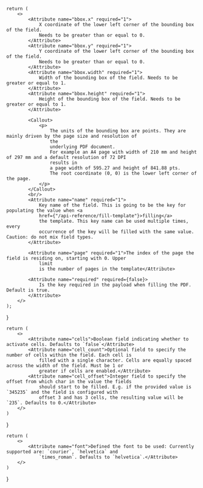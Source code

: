 
    return (
        <>
            <Attribute name="bbox.x" required="1">
                X coordinate of the lower left corner of the bounding box of the field.
                Needs to be greater than or equal to 0.
            </Attribute>
            <Attribute name="bbox.y" required="1">
                Y coordinate of the lower left corner of the bounding box of the field.
                Needs to be greater than or equal to 0.
            </Attribute>
            <Attribute name="bbox.width" required="1">
                Width of the bounding box of the field. Needs to be greater or equal to 1.
            </Attribute>
            <Attribute name="bbox.height" required="1">
                Height of the bounding box of the field. Needs to be greater or equal to 1.
            </Attribute>

            <Callout>
                <p>
                    The units of the bounding box are points. They are mainly driven by the page size and resolution of
                    the
                    underlying PDF document.
                    For example an A4 page with width of 210 mm and height of 297 mm and a default resolution of 72 DPI
                    results in
                    a page width of 595.27 and height of 841.88 pts.
                    The root coordinate (0, 0) is the lower left corner of the page.
                </p>
            </Callout>
            <br/>
            <Attribute name="name" required="1">
                Key name of the field. This is going to be the key for populating the value when <a
                href={"/api-reference/fill-template"}>filling</a>
                the template. This key name can be used multiple times, every
                occurrence of the key will be filled with the same value. Caution: do not mix field types.
            </Attribute>

            <Attribute name="page" required="1">The index of the page the field is residing on, starting with 0. Upper
                limit
                is the number of pages in the template</Attribute>

            <Attribute name="required" required={false}>
                Is the key required in the payload when filling the PDF. Default is true.
            </Attribute>
        </>
    );
}


    return (
        <>
            <Attribute name="cells">Boolean field indicating whether to activate cells. Defaults to `false`</Attribute>
            <Attribute name="cell_count">Optional field to specify the number of cells within the field. Each cell is
                filled with a single character. Cells are equally spaced across the width of the field. Must be 1 or
                greater if cells are enabled.</Attribute>
            <Attribute name="cell_offset">Integer field to specify the offset from which char in the value the fields
                should start to be filled. E.g. if the provided value is `345235` and the field is configured with
                offset 3 and has 3 cells, the resulting value will be `235`. Defaults to 0.</Attribute>
        </>
    )
}


    return (
        <>
            <Attribute name="font">Defined the font to be used: Currently supported are: `courier`, `helvetica` and
                `times_roman`. Defaults to `helvetica`.</Attribute>
        </>
    )
}